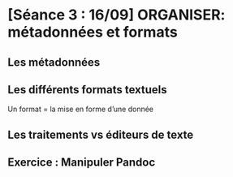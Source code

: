 # [Séance 3 : 16/09] ORGANISER: métadonnées et formats

## Les métadonnées 

## Les différents formats textuels 

Un format = la mise en forme d'une donnée 

## Les traitements vs éditeurs de texte 

## Exercice : Manipuler Pandoc 